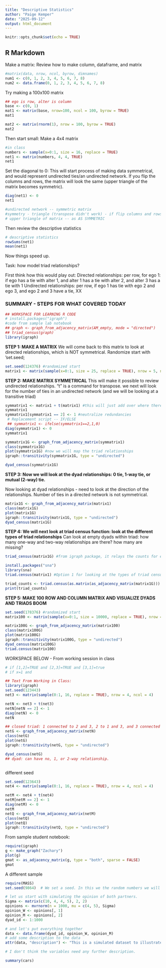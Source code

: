 ```yaml
---
title: "Descriptive Statistics"
author: "Paige Kemper"
date: "2025-09-12"
output: html_document
---
```


```r
knitr::opts_chunk$set(echo = TRUE)
```

## R Markdown

Make a matrix: Review how to make column, dataframe, and matrix
```r
#matrix(data, nrow, ncol, byrow, dimnames)
num1 <- c(0, 1, 2, 3, 4, 5, 6, 7, 8)
num2 <- data.frame(0, 1, 2, 3, 4, 5, 6, 7, 8)
```


Try making a 100x100 matrix
```r
## ego is row, alter is column
base <- c(0, 1)
mat1 <- matrix(base, nrow=100, ncol = 100, byrow = TRUE)
mat1

mat2 <- matrix(rnorm(1), nrow = 100, byrow = TRUE)
mat2
```


Then start small: Make a 4x4 matrix
```r
#in class 
numbers <- sample(x=0:1, size = 16, replace = TRUE)
net1 <- matrix(numbers, 4, 4, TRUE)
net1
```

Set the diagonal to 0: This will start process of making data symmetrical, and would represent undirected ties/an undirected network. If you flip the columns and rows, the matrix will look the same (upper triangle of the matrix becomes symmetric).
```r
diag(net1) <- 0
net1

#undirected network -- symmetric matrix
#symmetry - triangle (transpose didn't work) - if flip columns and rows, will have the same matrix
# upper triangle of matrix -- as AS SYMMETRIC
```

Then review the descriptive statistics
```r
# descriptive statistics
rowSums(net1)
mean(net1)

```



Now things speed up. 

Task: how model triad relationships? 

First think how this would play out: 
Directed relationships: per row, for ego 1: if ego has a tie with alter 1, and alter 1 has a tie with alter 2, and alter 3 has a tie with 1
Undirected relationships: per row, if ego 1 has tie with ego 2 and ego 3, and ego 2 and 3 have a tie, XX 

### SUMMARY - STEPS FOR WHAT COVERED TODAY
``` r
## WORKSPACE FOR LEARNING R CODE
# install.packages("igraph")
#code from sample lab notebook
## graph <- graph_from_adjacency_matrix(AM_empty, mode = "directed")
## triad_census(graph)
library(igraph)
``` 


**STEP 1: MAKE A MATRIX**
We will come back to this matrix to look at directed relationships, which is NOT symmetrical. Randomize start with 'set.seed;
``` r
set.seed(124376) #randomized start
matrix1 <- matrix(sample(x=0:1, size = 25, replace = TRUE), nrow = 5, ncol = 5)
```


**STEP 2: MAKE MATRIX SYMMETRICAL**
This will make it possible to review undirected relationships. "t" is a command for transpose. we next will look for the number of ties in an undirected network (and we will be looking at a transitive triad) 

``` r
symmatrix1 <- matrix1 + t(matrix1) #this will just add over where there are 1's, but it will be a bit redundant
symmatrix1
symmatrix1[symmatrix1 == 2] <- 1 #neutralize redundancies
 # Replacement script -- IF/ELSE
 ## symmatrix1 <- ifelse(symmatrix1==2,1,0) 
diag(symmatrix1) <- 0
symmatrix1
```


``` r
symmatrix1G <- graph_from_adjacency_matrix(symmatrix1) 
class(symmatrix1G)
plot(symmatrix1G) #now we will map the triad relationships
igraph::transitivity(symmatrix1G, type = "undirected")

dyad_census(symmatrix1G)

```

**STEP 3: Now we will look at the dyad relationships: 0 tie, 1-way tie, or mutual (2-way) tie.**

Now looking at dyad relationships - need to look at the direction of the relationships. Number of ties in a directed network is not symmetrical. 
``` r
matrix1G <- graph_from_adjacency_matrix(matrix1)
class(matrix1G)
plot(matrix1G)
igraph::transitivity(matrix1G, type = "undirected")
dyad_census(matrix1G)

```


**STEP 4: We will next look at triad census function: look at the different types of triad relationships**
Can look at empty dyads within triad: how many one-way and two-way relationships are there? how many are missing? 
``` r
triad_census(matrix1G) #from igraph package, it relays the counts for each of the 16 different configurations for directed networks but it doesn't actually say the type of configuration

install.packages("sna")
library(sna)
triad.census(matrix1) #Option 1 for looking at the types of triad census functions

triad_counts <- triad.census(as.matrix(as_adjacency_matrix(matrix1G))) #Option 2
print(triad_counts)
``` 


**STEP 5: MAKE 100 ROW AND COLUMN MATRIX AND VISUALIZE DYADS AND TRIADS BOOM**
``` r
set.seed(178376) #randomized start
matrix100 <- matrix(sample(x=0:1, size = 10000, replace = TRUE), nrow = 100, ncol = 100)

matrix100G <- graph_from_adjacency_matrix(matrix100)
class(matrix100G)
plot(matrix100G)
igraph::transitivity(matrix100G, type = "undirected")
dyad_census(matrix100G)
triad.census(matrix100) 
``` 




WORKSPACE BELOW - From working session in class 
``` r


# if [1,2]=TRUE and [2,3]=TRUE and [3,1]=true
# if x=1 and 

## Text From Working in Class: 
library(igraph)
set.seed(123443)
net3 <- matrix(sample(0:1, 16, replace = TRUE), nrow = 4, ncol = 4)

netN <- net3 + t(net3)
netN[netN == 2] <- 1
diag(netN) <- 0
netN

## closed triad: 1 connected to 2 and 3, 2 to 1 and 3, and 3 connected to 1 and 2
netG <- graph_from_adjacency_matrix(netN)
class(netG)
plot(netG)
igraph::transitivity(netG, type = "undirected")

dyad_census(netG)
## dyad: can have no, 1, or 2-way relationship. 



```


different seed
``` r
set.seed(123643)
net4 <- matrix(sample(0:1, 16, replace = TRUE), nrow = 4, ncol = 4)

netM <- net4 + t(net4)
netM[netM == 2] <- 1
diag(netM) <- 0
netM
netQ <- graph_from_adjacency_matrix(netM)
class(netQ)
plot(netQ)
igraph::transitivity(netQ, type = "undirected")

```

From sample student notebook:
``` r
require(igraph)
g <- make_graph("Zachary")
plot(g)
gmat <- as_adjacency_matrix(g, type = "both", sparse = FALSE)
gmat

```


A different sample 
``` r
require(MASS)
set.seed(9864)  # We set a seed. In this we the random numbers we will generate be the same and we thus end up with the same dataset. Please not that to be absolutely sure to get the same dataset, we need to run the same R version (and packages).

# let us start with simulating the opinion of both partners.
Sigma <- matrix(c(10, 4, 4, 5), 2, 2)
opinions <- mvrnorm(n = 1000, mu = c(4, 5), Sigma)
opinion_W <- opinions[, 1]
opinion_M <- opinions[, 2]
dyad_id <- 1:1000

# and let's put everything together
data <- data.frame(dyad_id, opinion_W, opinion_M)
# add some description to the data
attr(data, "description") <- "This is a simulated dataset to illustrate interdependencies of observations within dyads (i.e. heterosexual couples). The dataset is in wide-format: one row refers to one couple. Variables with \"_W\" refer to women,\"_M\" refer to men."

# I don't think the variables need any further description.

summary(cars)
```

